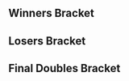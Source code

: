 {{DISPLAYTITLE:Astra 2016: ''Melee'' Doubles Bracket}}{{SetGame|melee}}
{{tabs static
|name1=Overview
|link1=Astra/2016/Melee
|name2=Singles Bracket
|link2=Astra/2016/Melee/Singles Bracket
|name3=Doubles Bracket
|link3=Astra/2016/Melee/Doubles Bracket
|This=3
}}
==Winners Bracket==
{{16DEDoublesWBracketA
<!-- ROUND 1 -->
|r1m1t1p1=CronoNes |r1m1t1p1flag=cl
|r1m1t1p2=Roche |r1m1t1p2flag=cl |r1m1t1score={{win}}
|r1m1t2p1=Nyx |r1m1t2p1flag=cl
|r1m1t2p2=MattSB |r1m1t2p2flag=cl |r1m1t2score=
|r1m1win=1

|r1m2t1p1=Silver |r1m2t1p1flag=co
|r1m2t1p2=Mokun |r1m2t1p2flag=ve |r1m2t1score={{win}}
|r1m2t2p1=Afro |r1m2t2p1flag=br
|r1m2t2p2=Luffy |r1m2t2p2flag=br |r1m2t2score=
|r1m2win=1

|r1m3t1p1=Mistgun |r1m3t1p1flag=cl
|r1m3t1p2=Touche |r1m3t1p2flag=cl |r1m3t1score=
|r1m3t2p1=Dark |r1m3t2p1flag=cl
|r1m3t2p2=Gino |r1m3t2p2flag=cl |r1m3t2score={{win}}
|r1m3win=2

|r1m4t1p1=Noir |r1m4t1p1flag=co
|r1m4t1p2=V-23 |r1m4t1p2flag=co |r1m4t1score={{win}}
|r1m4t2p1=Wito |r1m4t2p1flag=ve
|r1m4t2p2=Dark_Crono |r1m4t2p2flag=ve |r1m4t2score=
|r1m4win=1

|r1m5t1p1=Duff |r1m5t1p1flag=cr
|r1m5t1p2=yoshi |r1m5t1p2flag=cr |r1m5t1score={{win}}
|r1m5t2p1=P4 |r1m5t2p1flag=pe
|r1m5t2p2=Rain |r1m5t2p2flag= |r1m5t2score=
|r1m5win=1

|r1m6t1p1=KDS |r1m6t1p1flag=co
|r1m6t1p2=Dragmire DICK |r1m6t1p2flag=pe |r1m6t1score=
|r1m6t2p1=Godzrage |r1m6t2p1flag=br
|r1m6t2p2=IzZI127 |r1m6t2p2flag=br |r1m6t2score={{win}}
|r1m6win=2

|r1m7t1p1=Aisengobay |r1m7t1p1flag=br
|r1m7t1p2=Blassy |r1m7t1p2flag=cl |r1m7t1score=
|r1m7t2p1=Alen |r1m7t2p1flag=cl
|r1m7t2p2=n0ne |r1m7t2p2flag=ni |r1m7t2score={{win}}
|r1m7win=2

|r1m8t1p1=Chocopiwi |r1m8t1p1flag=ve
|r1m8t1p2=NDJ |r1m8t1p2flag=ve |r1m8t1score=
|r1m8t2p1=Vercetty |r1m8t2p1flag=cl
|r1m8t2p2=xinxu |r1m8t2p2flag=cl |r1m8t2score={{win}}
|r1m8win=2

<!-- ROUND 2 -->
|r2m1t1p1=CronoNes |r2m1t1p1flag=cl
|r2m1t1p2=Roche |r2m1t1p2flag=cl |r2m1t1score={{win}}
|r2m1t2p1=Silver |r2m1t2p1flag=co
|r2m1t2p2=Mokun |r2m1t2p2flag=ve |r2m1t2score=
|r2m1win=1

|r2m2t1p1=Dark |r2m2t1p1flag=cl
|r2m2t1p2=Gino |r2m2t1p2flag=cl |r2m2t1score={{win}}
|r2m2t2p1=Noir |r2m2t2p1flag=co
|r2m2t2p2=V-23 |r2m2t2p2flag=co |r2m2t2score=
|r2m2win=1

|r2m3t1p1=Duff |r2m3t1p1flag=cr
|r2m3t1p2=yoshi |r2m3t1p2flag=cr |r2m3t1score={{win}}
|r2m3t2p1=Godzrage |r2m3t2p1flag=br
|r2m3t2p2=IzZI127 |r2m3t2p2flag=br |r2m3t2score=
|r2m3win=1

|r2m4t1p1=Alen |r2m4t1p1flag=cl
|r2m4t1p2=n0ne |r2m4t1p2flag=ni |r2m4t1score={{win}}
|r2m4t2p1=Vercetty |r2m4t2p1flag=cl
|r2m4t2p2=xinxu |r2m4t2p2flag=cl |r2m4t2score=
|r2m4win=1

<!-- ROUND 3 -->
|r3m1t1p1=CronoNes |r3m1t1p1flag=cl
|r3m1t1p2=Roche |r3m1t1p2flag=cl |r3m1t1score={{win}}
|r3m1t2p1=Dark |r3m1t2p1flag=cl
|r3m1t2p2=Gino |r3m1t2p2flag=cl |r3m1t2score=
|r3m1win=1

|r3m2t1p1=Duff |r3m2t1p1flag=cr
|r3m2t1p2=yoshi |r3m2t1p2flag=cr |r3m2t1score=1
|r3m2t2p1=Alen |r3m2t2p1flag=cl
|r3m2t2p2=n0ne |r3m2t2p2flag=ni |r3m2t2score=3
|r3m2win=2
}}
==Losers Bracket==
{{16DEDoublesLBracketA
<!-- ROUND 1 -->
|l1m1t1p1=Nyx |l1m1t1p1flag=cl
|l1m1t1p2=MattSB |l1m1t1p2flag=cl |l1m1t1score={{win}}
|l1m1t2p1=Afro |l1m1t2p1flag=br
|l1m1t2p2=Luffy |l1m1t2p2flag=br |l1m1t2score=
|l1m1win=1

|l1m2t1p1=Mistgun |l1m2t1p1flag=cl
|l1m2t1p2=Touche |l1m2t1p2flag=cl |l1m2t1score=
|l1m2t2p1=Wito |l1m2t2p1flag=ve
|l1m2t2p2=Dark_Crono |l1m2t2p2flag=ve |l1m2t2score={{win}}
|l1m2win=2

|l1m3t1p1=P4 |l1m3t1p1flag=pe
|l1m3t1p2=Rain |l1m3t1p2flag= |l1m3t1score={{win}}
|l1m3t2p1=KDS |l1m3t2p1flag=co
|l1m3t2p2=Dragmire DICK |l1m3t2p2flag=pe |l1m3t2score=
|l1m3win=1

|l1m4t1p1=Aisengobay |l1m4t1p1flag=br
|l1m4t1p2=Blassy |l1m4t1p2flag=cl |l1m4t1score={{win}}
|l1m4t2p1=Chocopiwi |l1m4t2p1flag=ve
|l1m4t2p2=NDJ |l1m4t2p2flag=ve |l1m4t2score=
|l1m4win=1

<!-- ROUND 2 -->
|l2m1t1p1=Vercetty |l2m1t1p1flag=cl
|l2m1t1p2=xinxu |l2m1t1p2flag=cl |l2m1t1score=
|l2m1t2p1=Nyx |l2m1t2p1flag=cl
|l2m1t2p2=MattSB |l2m1t2p2flag=cl |l2m1t2score={{win}}
|l2m1win=2

|l2m2t1p1=Godzrage |l2m2t1p1flag=br
|l2m2t1p2=IzZI127 |l2m2t1p2flag=br |l2m2t1score={{win}}
|l2m2t2p1=Wito |l2m2t2p1flag=ve
|l2m2t2p2=Dark_Crono |l2m2t2p2flag=ve |l2m2t2score=
|l2m2win=1

|l2m3t1p1=Noir |l2m3t1p1flag=co
|l2m3t1p2=V-23 |l2m3t1p2flag=co |l2m3t1score=
|l2m3t2p1=P4 |l2m3t2p1flag=pe
|l2m3t2p2=Rain |l2m3t2p2flag= |l2m3t2score={{win}}
|l2m3win=2

|l2m4t1p1=Silver |l2m4t1p1flag=co
|l2m4t1p2=Mokun |l2m4t1p2flag=ve |l2m4t1score=
|l2m4t2p1=Aisengobay |l2m4t2p1flag=br
|l2m4t2p2=Blassy |l2m4t2p2flag=cl |l2m4t2score={{win}}
|l2m4win=2

<!-- ROUND 3 -->
|l3m1t1p1=Nyx |l3m1t1p1flag=cl
|l3m1t1p2=MattSB |l3m1t1p2flag=cl |l3m1t1score=0
|l3m1t2p1=Godzrage |l3m1t2p1flag=br
|l3m1t2p2=IzZI127 |l3m1t2p2flag=br |l3m1t2score=3
|l3m1win=2

|l3m2t1p1=P4 |l3m2t1p1flag=pe
|l3m2t1p2=Rain |l3m2t1p2flag= |l3m2t1score=
|l3m2t2p1=Aisengobay |l3m2t2p1flag=br
|l3m2t2p2=Blassy |l3m2t2p2flag=cl |l3m2t2score={{win}}
|l3m2win=2

<!-- ROUND 4 -->
|l4m1t1p1=Dark |l4m1t1p1flag=cl
|l4m1t1p2=Gino |l4m1t1p2flag=cl |l4m1t1score=3
|l4m1t2p1=Godzrage |l4m1t2p1flag=br
|l4m1t2p2=IzZI127 |l4m1t2p2flag=br |l4m1t2score=0
|l4m1win=1

|l4m2t1p1=Duff |l4m2t1p1flag=cr
|l4m2t1p2=yoshi |l4m2t1p2flag=cr |l4m2t1score=1
|l4m2t2p1=Aisengobay |l4m2t2p1flag=br
|l4m2t2p2=Blassy |l4m2t2p2flag=cl |l4m2t2score=3
|l4m2win=2
}}
<onlyinclude>
==Final Doubles Bracket==
{{DEFinalDoublesBracket
<!-- FROM WINNERS -->
|r1m1t1p1=CronoNes |r1m1t1p1flag=cl
|r1m1t1p2=Roche |r1m1t1p2flag=cl |r1m1t1score=0
|r1m1t2p1=Alen |r1m1t2p1flag=cl
|r1m1t2p2=n0ne |r1m1t2p2flag=ni |r1m1t2score=2
|r1m1win=2

<!-- FROM LOSERS -->
|l1m1t1p1=Dark |l1m1t1p1flag=cl
|l1m1t1p2=Gino |l1m1t1p2flag=cl |l1m1t1score=3
|l1m1t2p1=Aisengobay |l1m1t2p1flag=br
|l1m1t2p2=Blassy |l1m1t2p2flag=cl |l1m1t2score=0
|l1m1win=1

<!-- LOSERS FINALS -->
|r2m1t1p1=CronoNes |r2m1t1p1flag=cl
|r2m1t1p2=Roche |r2m1t1p2flag=cl |r2m1t1score=0
|r2m1t2p1=Dark |r2m1t2p1flag=cl
|r2m1t2p2=Gino |r2m1t2p2flag=cl |r2m1t2score=3
|r2m1win=2

<!-- GRAND FINALS -->
|r3m1t1p1=Alen |r3m1t1p1flag=cl
|r3m1t1p2=n0ne |r3m1t1p2flag=ni |r3m1t1score=1 |r3m2t1score=1
|r3m1t2p1=Dark |r3m1t2p1flag=cl
|r3m1t2p2=Gino |r3m1t2p2flag=cl |r3m1t2score=3 |r3m2t2score=3
|r3m1win=2
}}
</onlyinclude>
